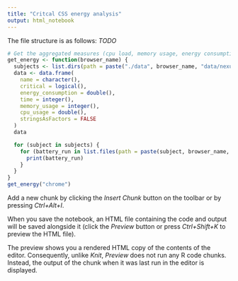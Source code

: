 ```yaml
---
title: "Critcal CSS energy analysis"
output: html_notebook
---
```


The file structure is as follows: *TODO*

```r
# Get the aggregated measures (cpu load, memory usage, energy consumption and load time) for the specific browser (equal to folder name).
get_energy <- function(browser_name) {
  subjects <- list.dirs(path = paste("./data", browser_name, "data/nexus6p", sep="/"), full.names = TRUE)[-1]
  data <- data.frame(
    name = character(),
    critical = logical(),
    energy_consumption = double(),
    time = integer(),
    memory_usage = integer(),
    cpu_usage = double(),
    stringsAsFactors = FALSE
  )
  data

  for (subject in subjects) {
    for (battery_run in list.files(path = paste(subject, browser_name, "android", sep="/"), full.names = TRUE)[-1]) {
      print(battery_run)
    }
  }
}
get_energy("chrome")
```

Add a new chunk by clicking the *Insert Chunk* button on the toolbar or by pressing *Ctrl+Alt+I*.

When you save the notebook, an HTML file containing the code and output will be saved alongside it (click the *Preview* button or press *Ctrl+Shift+K* to preview the HTML file).

The preview shows you a rendered HTML copy of the contents of the editor. Consequently, unlike *Knit*, *Preview* does not run any R code chunks. Instead, the output of the chunk when it was last run in the editor is displayed.
